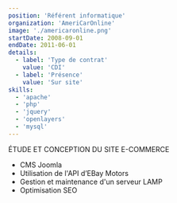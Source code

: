 ```yaml
---
position: 'Référent informatique'
organization: 'AmeriCarOnline'
image: './americaronline.png'
startDate: 2008-09-01
endDate: 2011-06-01
details:
  - label: 'Type de contrat'
    value: 'CDI'
  - label: 'Présence'
    value: 'Sur site'
skills:
  - 'apache'
  - 'php'
  - 'jquery'
  - 'openlayers'
  - 'mysql'
---
```


ÉTUDE ET CONCEPTION DU SITE E-COMMERCE

- CMS Joomla
- Utilisation de l'API d’EBay Motors
- Gestion et maintenance d'un serveur LAMP
- Optimisation SEO
